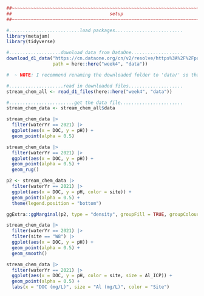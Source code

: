 ```r
##~~~~~~~~~~~~~~~~~~~~~~~~~~~~~~~~~~~~~~~~~~~~~~~~~~~~~~~~~~~~~~~~~~~~~~~~~~~~~~
##                                    setup                                 ----
##~~~~~~~~~~~~~~~~~~~~~~~~~~~~~~~~~~~~~~~~~~~~~~~~~~~~~~~~~~~~~~~~~~~~~~~~~~~~~~

#..........................load packages.........................
library(metajam) 
library(tidyverse)

#...................download data from DataOne...................
download_d1_data("https://cn.dataone.org/cn/v2/resolve/https%3A%2F%2Fpasta.lternet.edu%2Fpackage%2Fdata%2Feml%2Fknb-lter-hbr%2F208%2F9%2F3b3cf7ea447cb875d7c7d68ebdfd24c7",
                 path = here::here("week4", "data")) 

#  ~ NOTE: I recommend renaming the downloaded folder to 'data/' so that it's ignored by .gitignore! ~

#....................read in downloaded files....................
stream_chem_all <- read_d1_files(here::here("week4", "data"))

#........................get the data file.......................
stream_chem_data <- stream_chem_all$data
```


```r
stream_chem_data |> 
  filter(waterYr == 2021) |> 
  ggplot(aes(x = DOC, y = pH)) + 
  geom_point(alpha = 0.5)
```

```r
stream_chem_data |> 
  filter(waterYr == 2021) |> 
  ggplot(aes(x = DOC, y = pH)) + 
  geom_point(alpha = 0.5) +
  geom_rug()
```

```r
p2 <- stream_chem_data |> 
  filter(waterYr == 2021) |> 
  ggplot(aes(x = DOC, y = pH, color = site)) + 
  geom_point(alpha = 0.5) +
  theme(legend.position = "bottom")

ggExtra::ggMarginal(p2, type = "density", groupFill = TRUE, groupColour = TRUE)
```

```r
stream_chem_data |> 
  filter(waterYr == 2021) |> 
  filter(site == "W8") |> 
  ggplot(aes(x = DOC, y = pH)) + 
  geom_point(alpha = 0.5) +
  geom_smooth()
```


```r
stream_chem_data |> 
  filter(waterYr == 2021) |> 
  ggplot(aes(x = DOC, y = pH, color = site, size = Al_ICP)) + 
  geom_point(alpha = 0.5) +
  labs(x = "DOC (mg/L)", size = "Al (mg/L)", color = "Site")
```

